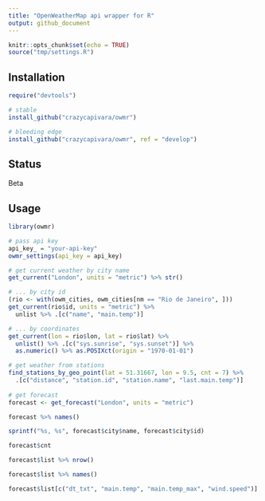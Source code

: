 ```yaml
---
title: "OpenWeatherMap api wrapper for R"
output: github_document
---
```


```r
knitr::opts_chunk$set(echo = TRUE)
source("tmp/settings.R")
```

## Installation

```r
require("devtools")

# stable
install_github("crazycapivara/owmr")

# bleeding edge
install_github("crazycapivara/owmr", ref = "develop")
```

## Status

Beta

## Usage

```r
library(owmr)

# pass api key
api_key_ = "your-api-key"
owmr_settings(api_key = api_key)

# get current weather by city name
get_current("London", units = "metric") %>% str()

# ... by city id
(rio <- with(owm_cities, owm_cities[nm == "Rio de Janeiro", ]))
get_current(rio$id, units = "metric") %>%
  unlist %>% .[c("name", "main.temp")]

# ... by coordinates
get_current(lon = rio$lon, lat = rio$lat) %>%
  unlist() %>% .[c("sys.sunrise", "sys.sunset")] %>%
  as.numeric() %>% as.POSIXct(origin = "1970-01-01")

# get weather from stations
find_stations_by_geo_point(lat = 51.31667, lon = 9.5, cnt = 7) %>% 
  .[c("distance", "station.id", "station.name", "last.main.temp")]
  
# get forecast
forecast <- get_forecast("London", units = "metric")

forecast %>% names()

sprintf("%s, %s", forecast$city$name, forecast$city$id)

forecast$cnt

forecast$list %>% nrow()

forecast$list %>% names()

forecast$list[c("dt_txt", "main.temp", "main.temp_max", "wind.speed")] %>% head()

```
